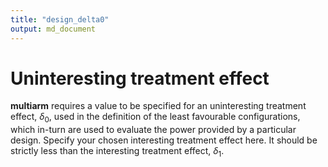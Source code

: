 ```yaml
---
title: "design_delta0"
output: md_document
---
```


# Uninteresting treatment effect

__multiarm__ requires a value to be specified for an uninteresting treatment
effect, $\delta_0$, used in the definition of the least
favourable configurations, which in-turn are used to evaluate the power provided
by a particular design. Specify your chosen interesting treatment effect here.
It should be strictly less than the interesting treatment effect,
$\delta_1$.
